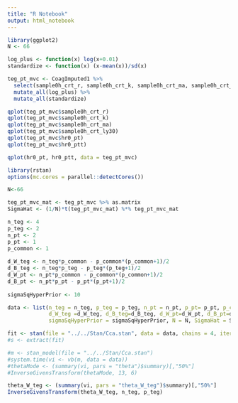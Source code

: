 ```yaml
---
title: "R Notebook"
output: html_notebook
---
```


```r
library(ggplot2)
N <- 66

log_plus <- function(x) log(x+0.01)
standardize <- function(x) (x-mean(x))/sd(x)

teg_pt_mvc <- CoagImputed1 %>%
  select(sample0h_crt_r, sample0h_crt_k, sample0h_crt_ma, sample0h_crt_ly30, hr0_pt, hr0_ptt) %>%
  mutate_all(log_plus) %>%
  mutate_all(standardize)

qplot(teg_pt_mvc$sample0h_crt_r)
qplot(teg_pt_mvc$sample0h_crt_k)
qplot(teg_pt_mvc$sample0h_crt_ma)
qplot(teg_pt_mvc$sample0h_crt_ly30)
qplot(teg_pt_mvc$hr0_pt)
qplot(teg_pt_mvc$hr0_ptt)
```

```r
qplot(hr0_pt, hr0_ptt, data = teg_pt_mvc)
```

```r
library(rstan)
options(mc.cores = parallel::detectCores())

N<-66

teg_pt_mvc_mat <- teg_pt_mvc %>% as.matrix
SigmaHat <- (1/N)*t(teg_pt_mvc_mat) %*% teg_pt_mvc_mat

n_teg <- 4
p_teg <- 2
n_pt <- 2
p_pt <- 1
p_common <- 1
  
d_W_teg <- n_teg*p_common - p_common*(p_common+1)/2
d_B_teg <- n_teg*p_teg - p_teg*(p_teg+1)/2
d_W_pt <- n_pt*p_common - p_common*(p_common+1)/2
d_B_pt <- n_pt*p_pt - p_pt*(p_pt+1)/2
  
sigmaSqHyperPrior <- 10

data <- list(n_teg = n_teg, p_teg = p_teg, n_pt = n_pt, p_pt= p_pt, p_common=p_common,
             d_W_teg =d_W_teg, d_B_teg=d_B_teg, d_W_pt=d_W_pt, d_B_pt=d_B_pt,
             sigmaSqHyperPrior = sigmaSqHyperPrior, N = N, SigmaHat = SigmaHat)

fit <- stan(file = "../../Stan/Cca.stan", data = data, chains = 4, iter = 1000)
#s <- extract(fit)

#m <- stan_model(file = "../../Stan/Cca.stan")
#system.time(vi <- vb(m, data = data))
#thetaMode <- (summary(vi, pars = "theta")$summary)[,"50%"]
#InverseGivensTransform(thetaMode, 13, 6)
```
```r
theta_W_teg <- (summary(vi, pars = "theta_W_teg")$summary)[,"50%"]
InverseGivensTransform(theta_W_teg, n_teg, p_teg)
```


